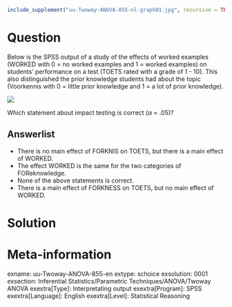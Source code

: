```r
include_supplement("uu-Twoway-ANOVA-855-nl-graph01.jpg", recursive = TRUE)
```
Question
========
Below is the SPSS output of a study of the effects of worked examples (WORKED with 0 = no worked examples and 1 = worked examples) on students' performance on a test (TOETS rated with a grade of 1 - 10). This also distinguished the prior knowledge students had about the topic (Voorkennis with 0 = little prior knowledge and 1 = a lot of prior knowledge).

![](uu-Twoway-ANOVA-855-nl-graph01.jpg)

Which statement about impact testing is correct ($\alpha$ = .05)?

Answerlist
----------
* There is no main effect of FORKNIS on TOETS, but there is a main effect of WORKED.
* The effect WORKED is the same for the two categories of FOReknowledge.
* None of the above statements is correct.
* There is a main effect of FORKNESS on TOETS, but no main effect of WORKED.


Solution
========

Meta-information
================
exname: uu-Twoway-ANOVA-855-en
extype: schoice
exsolution: 0001
exsection: Inferential Statistics/Parametric Techniques/ANOVA/Twoway ANOVA
exextra[Type]: Interpretating output
exextra[Program]: SPSS
exextra[Language]: English
exextra[Level]: Statistical Reasoning
